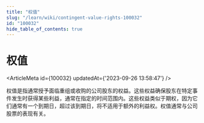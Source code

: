 ```yaml
---
title: "权值"
slug: "/learn/wiki/contingent-value-rights-100032"
id: "100032"
hide_table_of_contents: true
---
```



# 权值

<ArticleMeta id={100032} updatedAt={'2023-09-26 13:58:47'} />
<div className='border-solid border-b border-t-0 my-4 border-[var(--ifm-color-gray-300)]' />

权值是指通常授予面临重组或收购的公司股东的权益。这些权益确保股东在特定事件发生时获得某些利益，通常在指定的时间范围内。这些权益类似于期权，因为它们通常有一个到期日，超过该到期日，将不适用于额外的利益权。权值通常与公司股票的表现有关。
